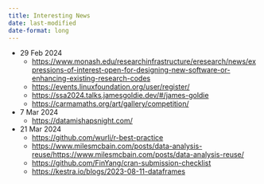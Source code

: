 ```yaml
---
title: Interesting News
date: last-modified
date-format: long
---
```


- 29 Feb 2024
  - <https://www.monash.edu/researchinfrastructure/eresearch/news/expressions-of-interest-open-for-designing-new-software-or-enhancing-existing-research-codes>
  - <https://events.linuxfoundation.org/user/register/>
  - <https://ssa2024.talks.jamesgoldie.dev/#/james-goldie>
  - <https://carmamaths.org/art/gallery/competition/>

- 7 Mar 2024
  - <https://datamishapsnight.com/>

- 21 Mar 2024
  - <https://github.com/wurli/r-best-practice>
  - <https://www.milesmcbain.com/posts/data-analysis-reuse/https://www.milesmcbain.com/posts/data-analysis-reuse/>
  - <https://github.com/FinYang/cran-submission-checklist>
  - <https://kestra.io/blogs/2023-08-11-dataframes>
